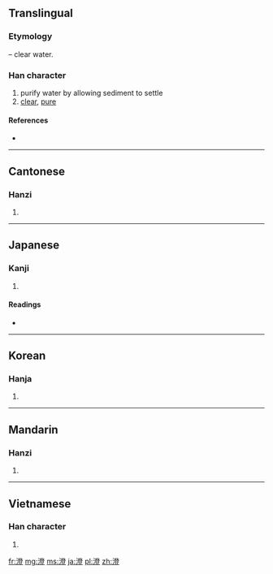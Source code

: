 {{also|澂}}
==Translingual==
===Etymology===
{{Han compound|水|alt1=氵|t1=water|登|ls=psc|c1=s|c2=p}} – clear water.

===Han character===
{{Han char|rn=85|rad=水|as=12|sn=15|four=3211<sub>8</sub>|canj=水弓人廿 (ENOT)}}

# purify water by allowing sediment to settle
# [[clear]], [[pure]]

====References====
* {{Han ref|kx=0651.240|dkj=18315|dj=1061.260|hdz=31750.060|uh=6F84|ud=28548|bh=BCE1|bd=48353}}

----

==Cantonese==

===Hanzi===
{{yue-hanzi|jyut=|y=ching4, dang6}}

# {{defn|lang=yue|sort=水12}}

----

==Japanese==

===Kanji===
{{ja-kanji|grade=c|rs=水12}}

# {{defn|lang=ja|sort=水12}}

====Readings====
* {{ja-readings|on=[[ちょう]] (chō)|kun=[[すむ]] (sumu), [[すます]] (sumasu), [[すみ]] (sumi)}}

----

==Korean==

===Hanja===
{{ko-hanja|hangeul=징|eumhun=|rv=jing|mr=ching|y=cing}}

# {{defn|lang=ko|sort=水12}}

----

==Mandarin==

===Hanzi===
{{cmn-hanzi|pin=[[chéng]] ([[cheng2]])|wg=ch'eng<sup>2</sup>}}

# {{defn|lang=cmn|sort=水12}}

----

==Vietnamese==

===Han character===
{{vi-hantu|[[trừng]], [[chừng]], [[xừng]]|rs=水12}}

# {{defn|lang=vi|sort=水12}}

[[fr:澄]]
[[mg:澄]]
[[ms:澄]]
[[ja:澄]]
[[pl:澄]]
[[zh:澄]]